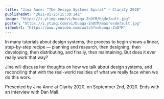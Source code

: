 ```yaml
---
title: "Jina Anne: “The Design Systems Spiral” — Clarity 2020"
publishedAt: "2021-01-25T15:38:14Z"
image: "https://i.ytimg.com/vi/buaqa-ZnOfM/hqdefault.jpg"
poster: "https://i.ytimg.com/vi/buaqa-ZnOfM/maxresdefault.jpg"
videoUrl: "https://www.youtube.com/watch?v=buaqa-ZnOfM"
---
```


In many tutorials about design systems, the process to begin shows a linear, step-by-step recipe — planning and research, then designing, then developing, then distributing, and finally, then maintaining. But does it ever really work that way?

Jina will discuss her thoughts on how we talk about design systems, and reconciling that with the real-world realities of what we really face when we do this work.

Presented by Jina Anne at Clarity 2020, on September 2nd, 2020. Ends with an interview with Dan Mall.
